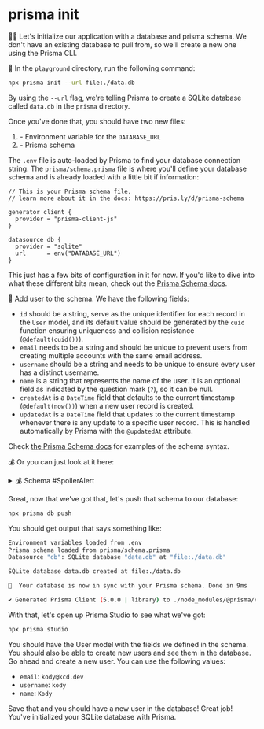 # prisma init

👨‍💼 Let's initialize our application with a database and prisma schema. We don't
have an existing database to pull from, so we'll create a new one using the
Prisma CLI.

🐨 In the `playground` directory, run the following command:

```sh nonumber
npx prisma init --url file:./data.db
```

By using the `--url` flag, we're telling Prisma to create a SQLite database
called `data.db` in the `prisma` directory.

Once you've done that, you should have two new files:

1. <InlineFile file=".env" /> - Environment variable for the `DATABASE_URL`
2. <InlineFile file="prisma/schema.prisma" /> - Prisma schema

The `.env` file is auto-loaded by Prisma to find your database connection
string. The `prisma/schema.prisma` file is where you'll define your database
schema and is already loaded with a little bit if information:

```prisma filename=prisma/schema.prisma
// This is your Prisma schema file,
// learn more about it in the docs: https://pris.ly/d/prisma-schema

generator client {
  provider = "prisma-client-js"
}

datasource db {
  provider = "sqlite"
  url      = env("DATABASE_URL")
}
```

This just has a few bits of configuration in it for now. If you'd like to dive
into what these different bits mean, check out the
[Prisma Schema docs](https://pris.ly/d/prisma-schema).

🐨 Add user to the schema. We have the following fields:

- `id` should be a string, serve as the unique identifier for each record in the
  `User` model, and its default value should be generated by the `cuid`
  function ensuring uniqueness and collision resistance (`@default(cuid())`).
- `email` needs to be a string and should be unique to prevent users from
  creating multiple accounts with the same email address.
- `username` should be a string and needs to be unique to ensure every user has
  a distinct username.
- `name` is a string that represents the name of the user. It is an optional
  field as indicated by the question mark (`?`), so it can be null.
- `createdAt` is a `DateTime` field that defaults to the current timestamp
  (`@default(now())`) when a new user record is created.
- `updatedAt` is a `DateTime` field that updates to the current timestamp
  whenever there is any update to a specific user record. This is handled
  automatically by Prisma with the `@updatedAt` attribute.

Check [the Prisma Schema docs](https://pris.ly/d/prisma-schema) for examples
of the schema syntax.

💰 Or you can just look at it here:

<details>

<summary>💰 Schema #SpoilerAlert</summary>

```prisma filename=prisma/schema.prisma
model User {
  id       String  @id @unique @default(cuid())
  email    String  @unique
  username String  @unique
  name     String?

  createdAt DateTime @default(now())
  updatedAt DateTime @updatedAt
}
```

</details>

Great, now that we've got that, let's push that schema to our database:

```sh nonumber
npx prisma db push
```

You should get output that says something like:

```sh
Environment variables loaded from .env
Prisma schema loaded from prisma/schema.prisma
Datasource "db": SQLite database "data.db" at "file:./data.db"

SQLite database data.db created at file:./data.db

🚀  Your database is now in sync with your Prisma schema. Done in 9ms

✔ Generated Prisma Client (5.0.0 | library) to ./node_modules/@prisma/client in 36ms
```

With that, let's open up Prisma Studio to see what we've got:

```sh nonumber
npx prisma studio
```

You should have the User model with the fields we defined in the schema. You
should also be able to create new users and see them in the database. Go ahead
and create a new user. You can use the following values:

- `email`: `kody@kcd.dev`
- `username`: `kody`
- `name`: `Kody`

Save that and you should have a new user in the database! Great job! You've
initialized your SQLite database with Prisma.
